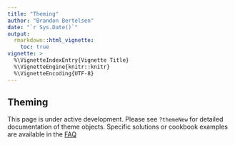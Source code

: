 ```yaml
---
title: "Theming"
author: "Brandon Bertelsen"
date: "`r Sys.Date()`"
output: 
  rmarkdown::html_vignette:
    toc: true
vignette: >
  %\VignetteIndexEntry{Vignette Title}
  %\VignetteEngine{knitr::knitr}
  %\VignetteEncoding{UTF-8}
---
```


## Theming

This page is under active development. Please see `?themeNew` for detailed documentation of theme objects. Specific solutions or cookbook examples are available in the [FAQ](articles/FAQ.html)
